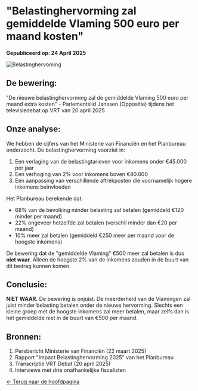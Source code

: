 # "Belastinghervorming zal gemiddelde Vlaming 500 euro per maand kosten"

**Gepubliceerd op: 24 April 2025**

![Belastinghervoming](/images/featured-check.jpg)

## De bewering:
"De nieuwe belastinghervorming zal de gemiddelde Vlaming 500 euro per maand extra kosten" - Parlementslid Janssen (Oppositie) tijdens het televisiedebat op VRT van 20 april 2025

## Onze analyse:
We hebben de cijfers van het Ministerie van Financiën en het Planbureau onderzocht. De belastinghervorming voorziet in:

1. Een verlaging van de belastingtarieven voor inkomens onder €45.000 per jaar
2. Een verhoging van 2% voor inkomens boven €80.000
3. Een aanpassing van verschillende aftrekposten die voornamelijk hogere inkomens beïnvloeden

Het Planbureau berekende dat:
- 68% van de bevolking minder belasting zal betalen (gemiddeld €120 minder per maand)
- 22% ongeveer hetzelfde zal betalen (verschil minder dan €20 per maand)
- 10% meer zal betalen (gemiddeld €250 meer per maand voor de hoogste inkomens)

De bewering dat de "gemiddelde Vlaming" €500 meer zal betalen is dus **niet waar**. Alleen de hoogste 2% van de inkomens zouden in de buurt van dit bedrag kunnen komen.

## Conclusie:
**NIET WAAR.** De bewering is onjuist. De meerderheid van de Vlamingen zal juist minder belasting betalen onder de nieuwe hervorming. Slechts een kleine groep met de hoogste inkomens zal meer betalen, maar zelfs dan is het gemiddelde niet in de buurt van €500 per maand.

## Bronnen:
1. Persbericht Ministerie van Financiën (22 maart 2025)
2. Rapport "Impact Belastinghervorming 2025" van het Planbureau
3. Transcriptie VRT Debat (20 april 2025)
4. Interviews met drie onafhankelijke fiscalisten

[← Terug naar de hoofdpagina](/)